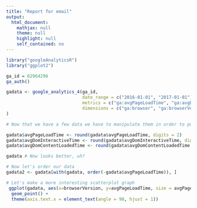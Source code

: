 ```yaml
---
title: "Report for email"
output:
  html_document:
    mathjax: null
    theme: null
    highlight: null
    self_contained: no
---
```


  
```r
library("googleAnalyticsR")
library("ggplot2")

ga_id = 62964296
ga_auth()

gadata <- google_analytics_4(ga_id, 
                             date_range = c("2016-01-01", "2017-01-01"), 
                             metrics = c("ga:avgPageLoadTime", "ga:avgDomInteractiveTime", "ga:avgDomContentLoadedTime", "ga:pageLoadSample"), 
                             dimensions = c("ga:browser", "ga:browserVersion")
)

# Now that we have a few data we have to manipulate them in order to pull out some infos

gadata$avgPageLoadTime <- round(gadata$avgPageLoadTime, digits = 2)
gadata$avgDomInteractiveTime <- round(gadata$avgDomInteractiveTime, digits = 2)
gadata$avgDomContentLoadedTime <- round(gadata$avgDomContentLoadedTime, digits = 2)

gadata # Now looks better, uh?

# Now let's order our data
gadata2 <- gadata[with(gadata, order(-gadata$avgPageLoadTime)), ]

# Let's make a more interesting scatterplot graph
 ggplot(gadata, aes(x=browserVersion, y=avgPageLoadTime, size = avgPageLoadTime, color = browser)) +
  geom_point() +
  theme(axis.text.x = element_text(angle = 90, hjust = 1))
```
